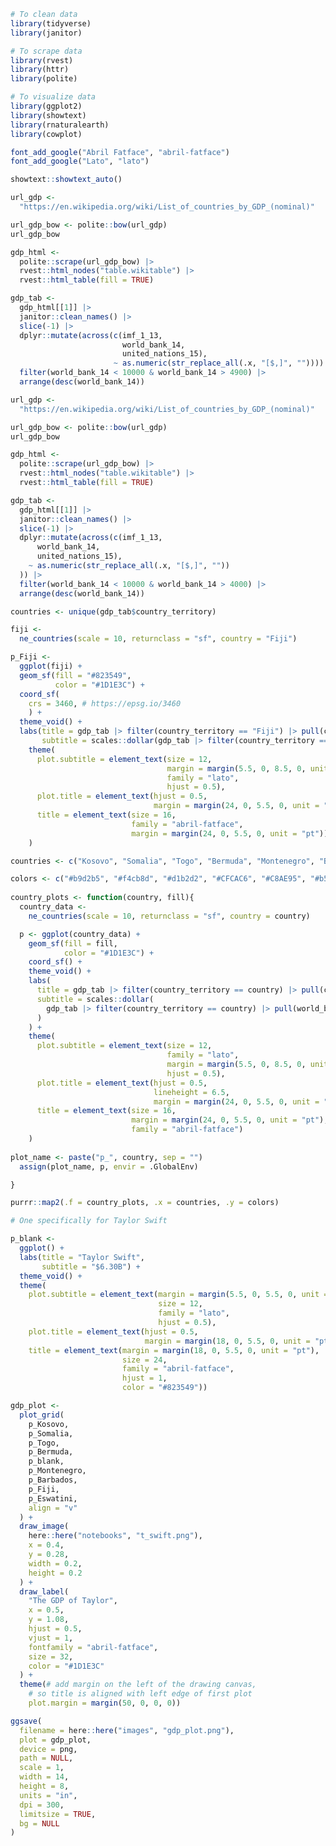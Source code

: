 ```r
# To clean data
library(tidyverse)
library(janitor)

# To scrape data
library(rvest)
library(httr)
library(polite)

# To visualize data
library(ggplot2)
library(showtext)
library(rnaturalearth)
library(cowplot)

font_add_google("Abril Fatface", "abril-fatface")
font_add_google("Lato", "lato")

showtext::showtext_auto()
```

```r
url_gdp <-
  "https://en.wikipedia.org/wiki/List_of_countries_by_GDP_(nominal)"

url_gdp_bow <- polite::bow(url_gdp)
url_gdp_bow

gdp_html <-
  polite::scrape(url_gdp_bow) |>
  rvest::html_nodes("table.wikitable") |>
  rvest::html_table(fill = TRUE) 

gdp_tab <-
  gdp_html[[1]] |>
  janitor::clean_names() |>
  slice(-1) |>
  dplyr::mutate(across(c(imf_1_13,
                         world_bank_14,
                         united_nations_15),
                       ~ as.numeric(str_replace_all(.x, "[$,]", "")))) |>
  filter(world_bank_14 < 10000 & world_bank_14 > 4900) |>
  arrange(desc(world_bank_14))

url_gdp <-
  "https://en.wikipedia.org/wiki/List_of_countries_by_GDP_(nominal)"

url_gdp_bow <- polite::bow(url_gdp)
url_gdp_bow

gdp_html <-
  polite::scrape(url_gdp_bow) |>
  rvest::html_nodes("table.wikitable") |>
  rvest::html_table(fill = TRUE) 

gdp_tab <-
  gdp_html[[1]] |>
  janitor::clean_names() |>
  slice(-1) |>
  dplyr::mutate(across(c(imf_1_13,
      world_bank_14,
      united_nations_15),
    ~ as.numeric(str_replace_all(.x, "[$,]", ""))
  )) |>
  filter(world_bank_14 < 10000 & world_bank_14 > 4000) |>
  arrange(desc(world_bank_14))

countries <- unique(gdp_tab$country_territory)
```

```r
fiji <- 
  ne_countries(scale = 10, returnclass = "sf", country = "Fiji") 

p_Fiji <-
  ggplot(fiji) +
  geom_sf(fill = "#823549",
          color = "#1D1E3C") +
  coord_sf(
    crs = 3460, # https://epsg.io/3460
    ) +
  theme_void() +
  labs(title = gdp_tab |> filter(country_territory == "Fiji") |> pull(country_territory),
       subtitle = scales::dollar(gdp_tab |> filter(country_territory == "Fiji") |> pull(world_bank_14), big.mark = ".", scale = 1e-3, suffix = "B")) +
    theme(
      plot.subtitle = element_text(size = 12,
                                   margin = margin(5.5, 0, 8.5, 0, unit = "pt"), 
                                   family = "lato",
                                   hjust = 0.5),
      plot.title = element_text(hjust = 0.5,
                                margin = margin(24, 0, 5.5, 0, unit = "pt"), ),
      title = element_text(size = 16,
                           family = "abril-fatface",
                           margin = margin(24, 0, 5.5, 0, unit = "pt"))
    )

countries <- c("Kosovo", "Somalia", "Togo", "Bermuda", "Montenegro", "Barbados", "Eswatini")

colors <- c("#b9d2b5", "#f4cb8d", "#d1b2d2", "#CFCAC6", "#C8AE95", "#b5e9f6", "#F9B2D0")
  
country_plots <- function(country, fill){
  country_data <-
    ne_countries(scale = 10, returnclass = "sf", country = country)

  p <- ggplot(country_data) +
    geom_sf(fill = fill,
            color = "#1D1E3C") +
    coord_sf() +
    theme_void() +
    labs(
      title = gdp_tab |> filter(country_territory == country) |> pull(country_territory),
      subtitle = scales::dollar(
        gdp_tab |> filter(country_territory == country) |> pull(world_bank_14), big.mark = ".", scale = 1e-3, suffix = "B"
      )
    ) +
    theme(
      plot.subtitle = element_text(size = 12,
                                   family = "lato",
                                   margin = margin(5.5, 0, 8.5, 0, unit = "pt"), 
                                   hjust = 0.5),
      plot.title = element_text(hjust = 0.5,
                                lineheight = 6.5,
                                margin = margin(24, 0, 5.5, 0, unit = "pt")),
      title = element_text(size = 16,
                           margin = margin(24, 0, 5.5, 0, unit = "pt"), 
                           family = "abril-fatface")
    )
  
plot_name <- paste("p_", country, sep = "")
  assign(plot_name, p, envir = .GlobalEnv)

}

purrr::map2(.f = country_plots, .x = countries, .y = colors)

# One specifically for Taylor Swift

p_blank <-
  ggplot() +
  labs(title = "Taylor Swift",
       subtitle = "$6.30B") +
  theme_void() +
  theme(
    plot.subtitle = element_text(margin = margin(5.5, 0, 5.5, 0, unit = "pt"), 
                                 size = 12,
                                 family = "lato",
                                 hjust = 0.5),
    plot.title = element_text(hjust = 0.5,
                              margin = margin(18, 0, 5.5, 0, unit = "pt")),
    title = element_text(margin = margin(18, 0, 5.5, 0, unit = "pt"), 
                         size = 24,
                         family = "abril-fatface",
                         hjust = 1,
                         color = "#823549"))
```

```r
gdp_plot <-
  plot_grid(
    p_Kosovo,
    p_Somalia,
    p_Togo,
    p_Bermuda,
    p_blank,
    p_Montenegro,
    p_Barbados,
    p_Fiji,
    p_Eswatini,
    align = "v"
  ) +
  draw_image(
    here::here("notebooks", "t_swift.png"),
    x = 0.4,
    y = 0.28,
    width = 0.2,
    height = 0.2
  ) +
  draw_label(
    "The GDP of Taylor",
    x = 0.5,
    y = 1.08,
    hjust = 0.5,
    vjust = 1,
    fontfamily = "abril-fatface",
    size = 32,
    color = "#1D1E3C"
  ) +
  theme(# add margin on the left of the drawing canvas,
    # so title is aligned with left edge of first plot
    plot.margin = margin(50, 0, 0, 0))

ggsave(
  filename = here::here("images", "gdp_plot.png"),
  plot = gdp_plot,
  device = png,
  path = NULL,
  scale = 1,
  width = 14,
  height = 8,
  units = "in",
  dpi = 300,
  limitsize = TRUE,
  bg = NULL
)
```
